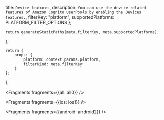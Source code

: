   title: `Device features`,
  description: `You can use the device related features of Amazon Cognito UserPools by enabling the Devices features.`,
  filterKey: "platform",
  supportedPlatforms: PLATFORM_FILTER_OPTIONS
};
      


    return generateStaticPaths(meta.filterKey, meta.supportedPlatforms);
};

    return {
        props: {
            platform: context.params.platform,
            filterKind: meta.filterKey
        }
    };
};


<Fragments fragments={{all: all0}} />


<Fragments fragments={{ios: ios1}} />


<Fragments fragments={{android: android2}} />